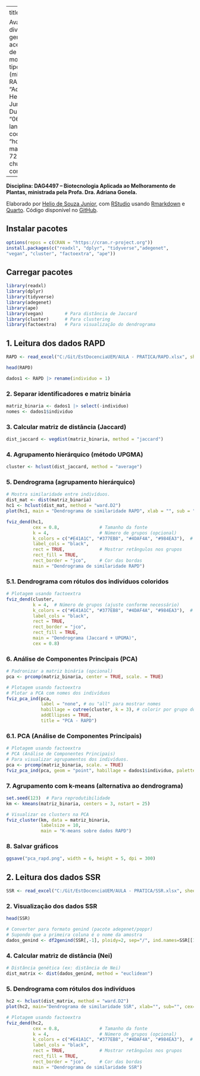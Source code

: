 
---
title: |
  ![](img/ppg.png){width=60%} 
  
  Avaliação da diversidade genética em 15 acessos por meio de marcadores moleculares do tipo SSR (microssatélites) e RAPD
author: "Adriana Gonela, Helio de souza Junior e Pedro Duhatschek"
date: "06-09-2025"
lang: pt
toc: true
code-annotations: "hover"
editor: 
  markdown: 
    wrap: 72
editor_options: 
  chunk_output_type: console
---
\pagebreak
**Disciplina: DAG4497 – Biotecnologia Aplicada ao Melhoramento de
Plantas, ministrada pela Profa. Dra. Adriana Gonela.**

Elaborado por [Helio de Souza Junior](https://github.com/Helioszjr), com
[RStudio](https://posit.co/download/rstudio-desktop) usando
[Rmarkdown](https://rmarkdown.rstudio.com/index.html) e
[Quarto](https://quarto.org/docs/guide/). Código disponível no
[GitHub](https://github.com/Helioszjr).

## Instalar pacotes

```r
options(repos = c(CRAN = "https://cran.r-project.org"))
install.packages(c("readxl", "dplyr", "tidyverse","adegenet", 
"vegan", "cluster", "factoextra", "ape"))
```

## Carregar pacotes

```r
library(readxl)
library(dplyr)
library(tidyverse)
library(adegenet)
library(ape)
library(vegan)        # Para distância de Jaccard
library(cluster)      # Para clustering
library(factoextra)   # Para visualização do dendrograma
```

## 1. Leitura dos dados RAPD

```r
RAPD <- read_excel("C:/Git/EstDocenciaUEM/AULA - PRATICA/RAPD.xlsx", sheet = "RAPD")
```

```r
head(RAPD)
```

```r
dados1 <- RAPD |> rename(individuo = 1)
```

### 2. Separar identificadores e matriz binária

```r
matriz_binaria <- dados1 |> select(-individuo)
nomes <- dados1$individuo
```

### 3. Calcular matriz de distância (Jaccard)

```r
dist_jaccard <- vegdist(matriz_binaria, method = "jaccard")
```

### 4. Agrupamento hierárquico (método UPGMA)

```r
cluster <- hclust(dist_jaccard, method = "average")
```

### 5. Dendrograma (agrupamento hierárquico)

```r
# Mostra similaridade entre indivíduos.
dist_mat <- dist(matriz_binaria)
hc1 <- hclust(dist_mat, method = "ward.D2")
plot(hc1, main = "Dendrograma de similaridade RAPD", xlab = "", sub = "")

```

```r
fviz_dend(hc1,
          cex = 0.8,               # Tamanho da fonte
          k = 4,                   # Número de grupos (opcional)
          k_colors = c("#E41A1C", "#377EB8", "#4DAF4A", "#984EA3"),  # Cores para os grupos
          label_cols = "black",
          rect = TRUE,             # Mostrar retângulos nos grupos
          rect_fill = TRUE,
          rect_border = "jco",     # Cor das bordas
          main = "Dendrograma de similaridade RAPD")
```

### 5.1. Dendrograma com rótulos dos indivíduos coloridos

```r
# Plotagem usando factoextra
fviz_dend(cluster,
          k = 4,  # Número de grupos (ajuste conforme necessário)
          k_colors = c("#E41A1C", "#377EB8", "#4DAF4A", "#984EA3"),  # Cores para os grupos
          label_cols = "black",
          rect = TRUE,
          rect_border = "jco",
          rect_fill = TRUE,
          main = "Dendrograma (Jaccard + UPGMA)",
          cex = 0.8)
```

### 6. Análise de Componentes Principais (PCA)

```r
# Padronizar a matriz binária (opcional)
pca <- prcomp(matriz_binaria, center = TRUE, scale. = TRUE)
```


```r
# Plotagem usando factoextra
# Plotar a PCA com nomes dos indivíduos
fviz_pca_ind(pca,
             label = "none", # ou "all" para mostrar nomes
             habillage = cutree(cluster, k = 3), # colorir por grupo do dendrograma
             addEllipses = TRUE,
             title = "PCA - RAPD")
```

### 6.1. PCA (Análise de Componentes Principais)

```r
# Plotagem usando factoextra
# PCA (Análise de Componentes Principais)
# Para visualizar agrupamentos dos indivíduos.
pca <- prcomp(matriz_binaria, scale. = TRUE)
fviz_pca_ind(pca, geom = "point", habillage = dados1$individuo, palette = "jco")

```

### 7. Agrupamento com k-means (alternativa ao dendrograma)

```r
set.seed(123)  # Para reprodutibilidade
km <- kmeans(matriz_binaria, centers = 3, nstart = 25)

# Visualizar os clusters na PCA
fviz_cluster(km, data = matriz_binaria,
             labelsize = 10,
             main = "K-means sobre dados RAPD")

```

### 8. Salvar gráficos

```r
ggsave("pca_rapd.png", width = 6, height = 5, dpi = 300)
```



## 2. Leitura dos dados SSR


```r
SSR <- read_excel("C:/Git/EstDocenciaUEM/AULA - PRATICA/SSR.xlsx", sheet = "SSR")  # substitua pelo caminho correto se necessário
```

### 2. Visualização dos dados SSR

```r
head(SSR)
```

```r
# Converter para formato genind (pacote adegenet/poppr)
# Supondo que a primeira coluna é o nome da amostra
dados_genind <- df2genind(SSR[,-1], ploidy=2, sep="/", ind.names=SSR[[1]])
```

### 4. Calcular matriz de distância (Nei)

```r
# Distância genética (ex: distância de Nei)
dist_matrix <- dist(dados_genind, method = "euclidean") 
```

### 5. Dendrograma com rótulos dos indivíduos

```r
hc2 <- hclust(dist_matrix, method = "ward.D2")
plot(hc2, main="Dendrograma de similaridade SSR", xlab="", sub="", cex=0.8)
```

```r
# Plotagem usando factoextra
fviz_dend(hc2,
          cex = 0.8,               # Tamanho da fonte
          k = 4,                   # Número de grupos (opcional)
          k_colors = c("#E41A1C", "#377EB8", "#4DAF4A", "#984EA3"),  # Cores para os grupos
          label_cols = "black",
          rect = TRUE,             # Mostrar retângulos nos grupos
          rect_fill = TRUE,
          rect_border = "jco",     # Cor das bordas
          main = "Dendrograma de similaridade SSR")
```
